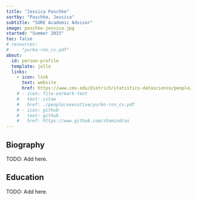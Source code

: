 ```yaml
---
title: "Jessica Paschke"
sortby: "Paschke, Jessica"
subtitle: "SURE Academic Advisor"
image: paschke-jessica.jpg
started: "Summer 2015"
toc: false
# resources: 
#   - "yurko-ron_cv.pdf"
about:
  id: person-profile
  template: jolla
  links:
    - icon: link
      text: website
      href: https://www.cmu.edu/dietrich/statistics-datascience/people/staff/jessica-paschke.html
    # - icon: file-earmark-text
    #   text: vitae
    #   href: ./people/executive/yurko-ron_cv.pdf
    # - icon: github
    #   text: github
    #   href: https://www.github.com/shamindras
---
```


:::{#person-profile}
:::

## Biography

TODO: Add here.

## Education

TODO: Add here.

<!-- - **Carnegie Mellon University** | Pittsburgh, PA, USA<br /> -->
<!--   PhD in Statistics | 2017–2022 -->

<!-- - **University of California, Berkeley** | Berkeley, CA, USA<br /> -->
<!--   MA in Statistics | 2015–2016 -->

<!-- - **University of New South Wales** | Sydney, NSW, Australia<br /> -->
<!--   BCom in Actuarial Studies and Finance | 2003–2006  -->
